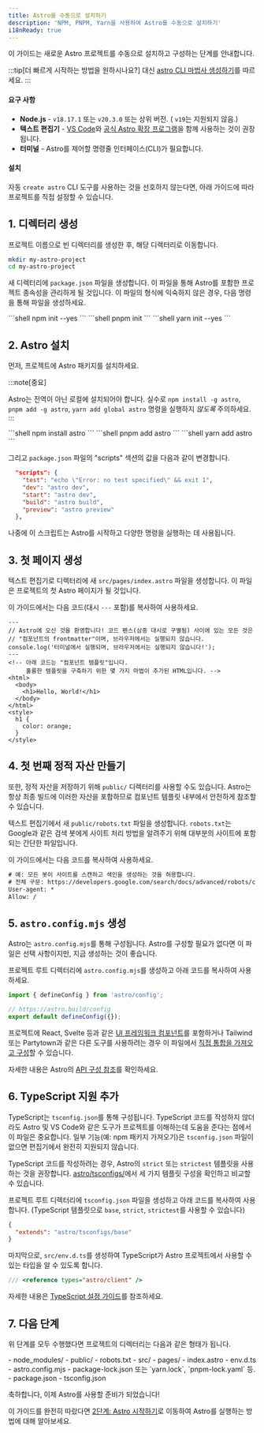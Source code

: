```yaml
---
title: Astro를 수동으로 설치하기
description: 'NPM, PNPM, Yarn을 사용하여 Astro를 수동으로 설치하기'
i18nReady: true
---
```


이 가이드는 새로운 Astro 프로젝트를 수동으로 설치하고 구성하는 단계를 안내합니다.

:::tip[더 빠르게 시작하는 방법을 원하시나요?]
대신 [astro CLI 마법사 생성하기](/ko/install-and-setup/)를 따르세요.
:::

#### 요구 사항

- **Node.js** - `v18.17.1` 또는 `v20.3.0` 또는 상위 버전. ( `v19`는 지원되지 않음.)
- **텍스트 편집기** - [VS Code](https://code.visualstudio.com/)와 [공식 Astro 확장 프로그램](https://marketplace.visualstudio.com/items?itemName=astro-build.astro-vscode)을 함께 사용하는 것이 권장됩니다.
- **터미널** - Astro를 제어할 명령줄 인터페이스(CLI)가 필요합니다.

#### 설치

자동 `create astro` CLI 도구를 사용하는 것을 선호하지 않는다면, 아래 가이드에 따라 프로젝트를 직접 설정할 수 있습니다.

## 1. 디렉터리 생성

프로젝트 이름으로 빈 디렉터리를 생성한 후, 해당 디렉터리로 이동합니다.

```bash
mkdir my-astro-project
cd my-astro-project
```

새 디렉터리에 `package.json` 파일을 생성합니다. 이 파일을 통해 Astro를 포함한 프로젝트 종속성을 관리하게 될 것입니다. 이 파일의 형식에 익숙하지 않은 경우, 다음 명령을 통해 파일을 생성하세요.

<PackageManagerTabs>
  <Fragment slot="npm">
  ```shell
  npm init --yes
  ```
  </Fragment>
  <Fragment slot="pnpm">
  ```shell
  pnpm init 
  ```
  </Fragment>
  <Fragment slot="yarn">
  ```shell
  yarn init --yes
  ```
  </Fragment>
</PackageManagerTabs>

## 2. Astro 설치

먼저, 프로젝트에 Astro 패키지를 설치하세요.

:::note[중요]

Astro는 전역이 아닌 로컬에 설치되어야 합니다. 실수로 `npm install -g astro`, `pnpm add -g astro`, `yarn add global astro` 명령을 실행하지 *않도록* 주의하세요.
:::

<PackageManagerTabs>
  <Fragment slot="npm">
  ```shell
  npm install astro
  ```
  </Fragment>
  <Fragment slot="pnpm">
  ```shell
  pnpm add astro
  ```
  </Fragment>
  <Fragment slot="yarn">
  ```shell
  yarn add astro
  ```
  </Fragment>
</PackageManagerTabs>

그리고 `package.json` 파일의 "scripts" 섹션의 값을 다음과 같이 변경합니다.

```json title="package.json" del={2} ins={3-6}
  "scripts": {
    "test": "echo \"Error: no test specified\" && exit 1",
    "dev": "astro dev",
    "start": "astro dev",
    "build": "astro build",
    "preview": "astro preview"
  },
```

나중에 이 스크립트는 Astro를 시작하고 다양한 명령을 실행하는 데 사용됩니다.

## 3. 첫 페이지 생성

텍스트 편집기로 디렉터리에 새 `src/pages/index.astro` 파일을 생성합니다. 이 파일은 프로젝트의 첫 Astro 페이지가 될 것입니다.

이 가이드에서는 다음 코드(대시 `---` 포함)를 복사하여 사용하세요.

```astro title="src/pages/index.astro"
---
// Astro에 오신 것을 환영합니다! 코드 펜스(삼중 대시로 구별됨) 사이에 있는 모든 것은
// "컴포넌트의 frontmatter"이며, 브라우저에서는 실행되지 않습니다.
console.log('터미널에서 실행되며, 브라우저에서는 실행되지 않습니다!');
---
<!-- 아래 코드는 "컴포넌트 템플릿"입니다.
     훌륭한 템플릿을 구축하기 위한 몇 가지 마법이 추가된 HTML입니다. -->
<html>
  <body>
    <h1>Hello, World!</h1>
  </body>
</html>
<style>
  h1 {
    color: orange;
  }
</style>
```

## 4. 첫 번째 정적 자산 만들기

또한, 정적 자산을 저장하기 위해 `public/` 디렉터리를 사용할 수도 있습니다. Astro는 항상 최종 빌드에 이러한 자산을 포함하므로 컴포넌트 템플릿 내부에서 안전하게 참조할 수 있습니다.

텍스트 편집기에서 새 `public/robots.txt` 파일을 생성합니다. `robots.txt`는 Google과 같은 검색 봇에게 사이트 처리 방법을 알려주기 위해 대부분의 사이트에 포함되는 간단한 파일입니다.

이 가이드에서는 다음 코드를 복사하여 사용하세요.

```diff title="public/robots.txt"
# 예: 모든 봇이 사이트를 스캔하고 색인을 생성하는 것을 허용합니다.
# 전체 구문: https://developers.google.com/search/docs/advanced/robots/create-robots-txt
User-agent: *
Allow: /
```

## 5. `astro.config.mjs` 생성

Astro는 `astro.config.mjs`를 통해 구성됩니다. Astro를 구성할 필요가 없다면 이 파일은 선택 사항이지만, 지금 생성하는 것이 좋습니다.

프로젝트 루트 디렉터리에 `astro.config.mjs`를 생성하고 아래 코드를 복사하여 사용하세요.

```js title="astro.config.mjs"
import { defineConfig } from 'astro/config';

// https://astro.build/config
export default defineConfig({});
```

프로젝트에 React, Svelte 등과 같은 [UI 프레임워크 컴포넌트](/ko/guides/framework-components/)를 포함하거나 Tailwind 또는 Partytown과 같은 다른 도구를 사용하려는 경우 이 파일에서 [직접 통합을 가져오고 구성](/ko/guides/integrations-guide/)할 수 있습니다.

<ReadMore>자세한 내용은 Astro의 [API 구성 참조](/ko/reference/configuration-reference/)를 확인하세요.</ReadMore>

## 6. TypeScript 지원 추가

TypeScript는 `tsconfig.json`를 통해 구성됩니다. TypeScript 코드를 작성하지 않더라도 Astro 및 VS Code와 같은 도구가 프로젝트를 이해하는데 도움을 준다는 점에서 이 파일은 중요합니다. 일부 기능(예: npm 패키지 가져오기)은 `tsconfig.json` 파일이 없으면 편집기에서 완전히 지원되지 않습니다.

TypeScript 코드를 작성하려는 경우, Astro의 `strict` 또는 `strictest` 템플릿을 사용하는 것을 권장합니다. [astro/tsconfigs/](https://github.com/withastro/astro/blob/main/packages/astro/tsconfigs/)에서 세 가지 템플릿 구성을 확인하고 비교할 수 있습니다.

프로젝트 루트 디렉터리에 `tsconfig.json` 파일을 생성하고 아래 코드를 복사하여 사용합니다. (TypeScript 템플릿으로 `base`, `strict`, `strictest`를 사용할 수 있습니다)

```json title="tsconfig.json" "base"
{
  "extends": "astro/tsconfigs/base"
}
```

마지막으로, `src/env.d.ts`를 생성하여 TypeScript가 Astro 프로젝트에서 사용할 수 있는 타입을 알 수 있도록 합니다.

```ts title="src/env.d.ts"
/// <reference types="astro/client" />
```

<ReadMore>자세한 내용은 [TypeScript 설정 가이드](/ko/guides/typescript/#설정)를 참조하세요.</ReadMore>

## 7. 다음 단계

위 단계를 모두 수행했다면 프로젝트의 디렉터리는 다음과 같은 형태가 됩니다.

<FileTree>
- node_modules/
- public/
  - robots.txt
- src/
  - pages/
    - index.astro
  - env.d.ts
- astro.config.mjs
- package-lock.json 또는 `yarn.lock`, `pnpm-lock.yaml` 등.
- package.json
- tsconfig.json
</FileTree>

축하합니다, 이제 Astro를 사용할 준비가 되었습니다!

이 가이드를 완전히 따랐다면 [2단계: Astro 시작하기](/ko/install-and-setup/#start-the-astro-dev-server)로 이동하여 Astro를 실행하는 방법에 대해 알아보세요.
